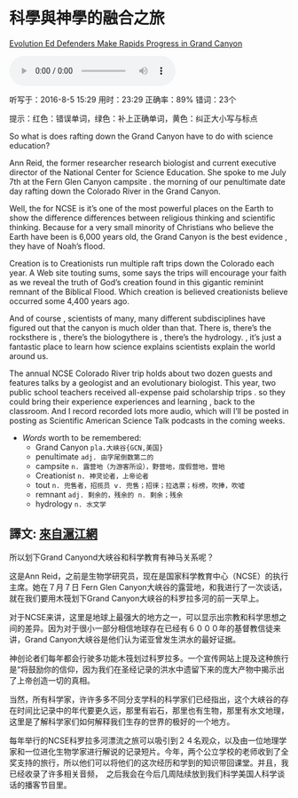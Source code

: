 # 科學與神學的融合之旅

[Evolution Ed Defenders Make Rapids Progress in Grand Canyon](http://www.scientificamerican.com/podcast/episode/evolution-ed-defenders-make-rapids-progress-in-grand-canyon/)

<audio src="file/160711ReidGrandCanyon.mp3" controls="controls">
Your browser does not support the audio element.
你的瀏覽器不支持音頻播放。請使用chrome科學上網。
</audio>


听写于：2016-8-5 15:29	用时：23:29
正确率：89%	错词：23个


<!--我的听写开始-->

提示：<span class="diff_off">红色</span>：错误单词，<span class="diff_add">绿色</span>：补上正确单词，<span class="diff_alert">黄色</span>：纠正大小写与标点

<p class="linetext">So what <span class="diff_off">is</span> <span class="diff_add">does</span> rafting down the Grand Canyon have to do with science education? </p><p class="linetext">Ann Reid, <span class="diff_off">the</span> former <span class="diff_off">researcher</span> <span class="diff_add">research</span> biologist and current executive director of the National Center for Science Education. She spoke to me July 7th at the Fern Glen Canyon campsite <span class="diff_alert">.</span> <span class="diff_alert" title="The ">the </span>morning of our penultimate <span class="diff_off">date</span> <span class="diff_add">day</span> rafting down the Colorado River in the Grand Canyon. </p><p class="linetext">Well, <span class="diff_off">the</span> <span class="diff_add">for</span> NCSE <span class="diff_off">is</span> <span class="diff_add">it's</span> one of the most powerful places on <span class="diff_add">the</span> <span class="diff_alert" title="earth ">Earth </span>to show the <span class="diff_off">difference</span> <span class="diff_add">differences</span> between religious thinking and scientific thinking. Because for a very small minority of Christians who believe the Earth <span class="diff_off">have</span> <span class="diff_off">been</span> <span class="diff_add">is</span> <span class="diff_alert" title="6000 ">6,000 </span>years old, the Grand Canyon is the best evidence <span class="diff_alert">,</span> they have <span class="diff_add">of</span> Noah's flood. </p><p class="linetext"><span class="diff_off">Creation</span> <span class="diff_off">is</span> <span class="diff_off">to</span> <span class="diff_add">Creationists</span> run multiple raft trips down the Colorado each year. A Web site touting <span class="diff_off">sums</span><span class="diff_alert">,</span> <span class="diff_add">some</span> says the trips will encourage your faith as we reveal the truth of God's creation found in this gigantic <span class="diff_off">reminint</span> <span class="diff_add">remnant</span> of the Biblical Flood. Which <span class="diff_off">creation</span> <span class="diff_off">is</span> <span class="diff_off">believed</span> <span class="diff_add">creationists</span> <span class="diff_add">believe</span> occurred some <span class="diff_alert" title="4400 ">4,400 </span>years ago. </p><p class="linetext"><span class="diff_add">And</span> <span class="diff_alert" title="Of ">of </span>course <span class="diff_alert">,</span> scientists of many<span class="diff_alert">,</span> many different subdisciplines have figured <span class="diff_add">out</span> that the <span class="diff_alert" title="Canyon ">canyon </span>is much older than that<span class="diff_alert">.</span> <span class="diff_off">There</span> <span class="diff_off">is</span>, <span class="diff_add">there's</span> the rocks<span class="diff_off">there</span> <span class="diff_off">is</span> <span class="diff_alert">,</span> <span class="diff_add">there's</span> the biology<span class="diff_off">there</span> <span class="diff_off">is</span> <span class="diff_alert">,</span> <span class="diff_add">there's</span> the hydrology<span class="diff_alert">.</span> <span class="diff_alert">,</span> <span class="diff_alert" title="It's ">it's </span>just a fantastic place to learn how <span class="diff_off">science</span> <span class="diff_off">explains</span> <span class="diff_add">scientists</span> <span class="diff_add">explain</span> the world around us. </p><p class="linetext">The annual NCSE Colorado River trip holds about two dozen guests and features talks by <span class="diff_add">a</span> geologist and <span class="diff_add">an</span> evolutionary biologist. This year<span class="diff_alert">,</span> two public school teachers received <span class="diff_alert" title="all expense" >all-expense</span>  paid scholarship trips <span class="diff_alert">.</span> <span class="diff_alert" title="So ">so </span>they could bring their <span class="diff_off">experience</span> <span class="diff_add">experiences</span> and learning <span class="diff_alert">,</span> back to the classroom. And I <span class="diff_off">record</span> <span class="diff_add">recorded</span> lots more audio<span class="diff_alert">,</span> which <span class="diff_off">will</span> <span class="diff_add">I'll</span> be <span class="diff_off">posted</span> <span class="diff_off">in</span> <span class="diff_add">posting</span> <span class="diff_add">as</span> Scientific American Science Talk podcasts in the coming weeks.</p>
<!--我的听写结束-->



* _Words_ worth to be remembered:
    * Grand Canyon `pla.大峡谷{GCN,美国}`
    * penultimate `adj. 由字尾倒数第二的`
    * campsite `n. 露营地（为游客所设），野营地，度假营地，营地`
    * Creationist `n. 神灵论者，上帝论者`
    * tout `n. 兜售者，招揽员 v. 兜售；招徕；拉选票；标榜，吹捧，吹嘘`
    * remnant `adj. 剩余的，残余的 n. 剩余；残余`
    * hydrology `n. 水文学`

## 譯文: [來自滬江網](http://ting.hujiang.com/u2650279/163660572839/)

所以划下Grand Canyond大峡谷和科学教育有神马关系呢？

这是Ann Reid，之前是生物学研究员，现在是国家科学教育中心（NCSE）的执行主席。她在７月７日 Fern Glen Canyon大峡谷的露营地，和我进行了一次谈话，就在我们要用木筏划下Grand Canyon大峡谷的科罗拉多河的前一天早上。

对于NCSE来讲，这里是地球上最强大的地方之一，可以显示出宗教和科学思想之间的差异。因为对于很小一部分相信地球存在已经有６０００年的基督教信徒来讲，Grand Canyon大峡谷是他们认为诺亚曾发生洪水的最好证据。

神创论者们每年都会行驶多功能木筏划过科罗拉多。一个宣传网站上提及这种旅行是“将鼓励你的信仰，因为我们在圣经记录的洪水中遗留下来的庞大产物中揭示出了上帝创造一切的真相。

当然，所有科学家，许许多多不同分支学科的科学家们已经指出，这个大峡谷的存在时间比记录中的年代要更久远，那里有岩石，那里也有生物，那里有水文地理，这里是了解科学家们如何解释我们生存的世界的极好的一个地方。

每年举行的NCSE科罗拉多河漂流之旅可以吸引到２４名观众，以及由一位地理学家和一位进化生物学家进行解说的记录短片。今年，两个公立学校的老师收到了全奖支持的旅行，所以他们可以将他们的这次经历和学到的知识带回课堂。并且，我已经收录了许多相关音频，　之后我会在今后几周陆续放到我们科学美国人科学谈话的播客节目里。
